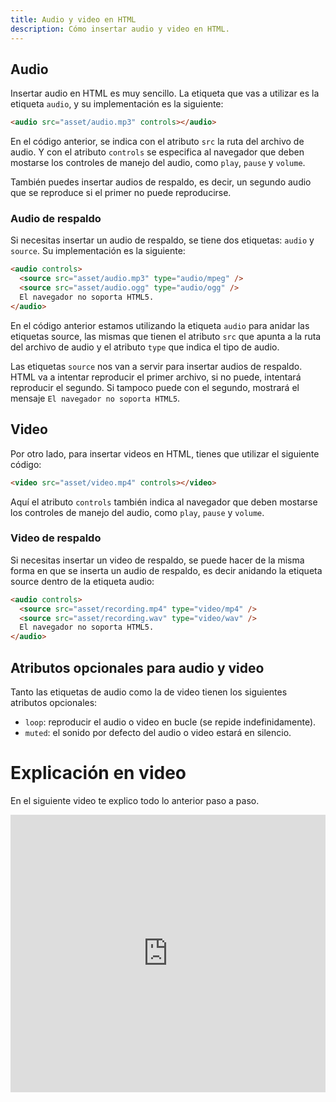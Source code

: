 ```yaml
---
title: Audio y video en HTML
description: Cómo insertar audio y video en HTML.
---
```


## Audio

Insertar audio en HTML es muy sencillo. La etiqueta que vas a utilizar es la etiqueta `audio`, y su implementación es la siguiente:

```html
<audio src="asset/audio.mp3" controls></audio>
```

En el código anterior, se indica con el atributo `src` la ruta del archivo de audio. Y con el atributo `controls` se especifica al navegador que deben mostarse los controles de manejo del audio, como `play`, `pause` y `volume`.

También puedes insertar audios de respaldo, es decir, un segundo audio que se reproduce si el primer no puede reproducirse.

### Audio de respaldo

Si necesitas insertar un audio de respaldo, se tiene dos etiquetas: `audio` y `source`. Su implementación es la siguiente:

```html
<audio controls>
  <source src="asset/audio.mp3" type="audio/mpeg" />
  <source src="asset/audio.ogg" type="audio/ogg" />
  El navegador no soporta HTML5.
</audio>
```

En el código anterior estamos utilizando la etiqueta `audio` para anidar las etiquetas source, las mismas que tienen el atributo `src` que apunta a la ruta del archivo de audio y el atributo `type` que indica el tipo de audio.

Las etiquetas `source` nos van a servir para insertar audios de respaldo. HTML va a intentar reproducir el primer archivo, si no puede, intentará reproducir el segundo. Si tampoco puede con el segundo, mostrará el mensaje `El navegador no soporta HTML5`.

## Video

Por otro lado, para insertar videos en HTML, tienes que utilizar el siguiente código:

```html
<video src="asset/video.mp4" controls></video>
```

Aquí el atributo `controls` también indica al navegador que deben mostarse los controles de manejo del audio, como `play`, `pause` y `volume`.

### Video de respaldo

Si necesitas insertar un video de respaldo, se puede hacer de la misma forma en que se inserta un audio de respaldo, es decir anidando la etiqueta source dentro de la etiqueta audio:

```html
<audio controls>
  <source src="asset/recording.mp4" type="video/mp4" />
  <source src="asset/recording.wav" type="video/wav" />
  El navegador no soporta HTML5.
</audio>
```

## Atributos opcionales para audio y video

Tanto las etiquetas de audio como la de video tienen los siguientes atributos opcionales:

- `loop`: reproducir el audio o video en bucle (se repide indefinidamente).
- `muted`: el sonido por defecto del audio o video estará en silencio.

# Explicación en video

En el siguiente video te explico todo lo anterior paso a paso.

<iframe width="100%" height="444" src="https://www.youtube.com/embed/akFzU5K8VL0?si=xZqlW3w0CyOmipRV" title="YouTube video player" frameBorder="0" allow="accelerometer; autoplay; clipboard-write; encrypted-media; gyroscope; picture-in-picture; web-share" referrerPolicy="strict-origin-when-cross-origin"  ></iframe>
